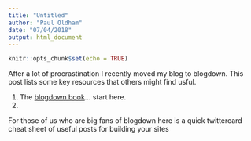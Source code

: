 ```yaml
---
title: "Untitled"
author: "Paul Oldham"
date: "07/04/2018"
output: html_document
---
```


```r
knitr::opts_chunk$set(echo = TRUE)
```

After a lot of procrastination I recently moved my blog to blogdown. This post lists some key resources that others might find usful. 

1. The [blogdown book]()... start here. 
2. 

For those of us who are big fans of blogdown here is a quick twittercard cheat sheet of useful posts for building your sites
